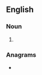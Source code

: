 ==English==

===Noun===
{{head|en|noun form}}

# {{plural of|en|microplate}}

===Anagrams===
* {{anagrams|en|a=aceilmoprst|proclaimest}}